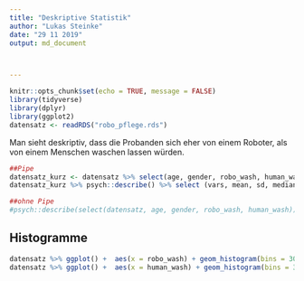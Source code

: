 ```yaml
---
title: "Deskriptive Statistik"
author: "Lukas Steinke"
date: "29 11 2019"
output: md_document



---
```


```r
knitr::opts_chunk$set(echo = TRUE, message = FALSE)
library(tidyverse)
library(dplyr)
library(ggplot2)
datensatz <- readRDS("robo_pflege.rds")

```
Man sieht deskriptiv, dass die Probanden sich eher von einem Roboter, als von einem Menschen waschen lassen würden.

```r
##Pipe
datensatz_kurz <- datensatz %>% select(age, gender, robo_wash, human_wash)
datensatz_kurz %>% psych::describe() %>% select (vars, mean, sd, median, min, max)

##ohne Pipe
#psych::describe(select(datensatz, age, gender, robo_wash, human_wash))
```

## Histogramme
```r
datensatz %>% ggplot() +  aes(x = robo_wash) + geom_histogram(bins = 30, fill="red")
datensatz %>% ggplot() +  aes(x = human_wash) + geom_histogram(bins = 30, fill="blue")
```
